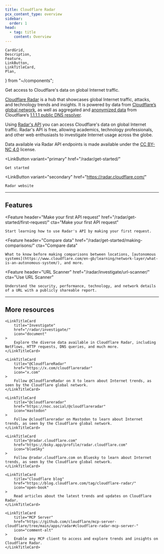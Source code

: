 ```yaml
---
title: Cloudflare Radar
pcx_content_type: overview
sidebar:
  order: 1
head:
  - tag: title
    content: Overview
---
```


	CardGrid,
	Description,
	Feature,
	LinkButton,
	LinkTitleCard,
	Plan,
} from "~/components";

<Description>
Get access to Cloudflare's data on global Internet traffic.
</Description>

<Plan type="all"/>

[Cloudflare Radar](https://radar.cloudflare.com) is a hub that showcases global Internet traffic, attacks, and technology trends and insights. It is powered by data from [Cloudflare’s global network](https://www.cloudflare.com/network/), as well as aggregated and [anonymized data](/1.1.1.1/privacy/public-dns-resolver/) from Cloudflare’s [1.1.1.1 public DNS resolver](/1.1.1.1/).

Using [Radar's API](/api/resources/radar/) you can access Cloudflare's data on global Internet traffic.
Radar's API is free, allowing academics, technology professionals, and other web enthusiasts to investigate Internet usage across the globe.

Data available via Radar API endpoints is made available under the [CC BY-NC 4.0](https://creativecommons.org/licenses/by-nc/4.0/) license.

<LinkButton
	variant="primary"
	href="/radar/get-started/"
>
	Get started
</LinkButton>

<LinkButton
	variant="secondary"
	href="https://radar.cloudflare.com/"
>
	Radar website
</LinkButton>

---

## Features

<Feature
	header="Make your first API request"
	href="/radar/get-started/first-request/"
	cta="Make your first API request"
>
	Start learning how to use Radar's API by making your first request.
</Feature>

<Feature
	header="Compare data"
	href="/radar/get-started/making-comparisons/"
	cta="Compare data"
>
	What to know before making comparisons between locations, [autonomous
	systems](https://www.cloudflare.com/en-gb/learning/network-layer/what-is-an-autonomous-system/), and more.
</Feature>

<Feature
	header="URL Scanner"
	href="/radar/investigate/url-scanner/"
	cta="Use URL Scanner"
>
	Understand the security, performance, technology, and network details of a URL with a publicly shareable report.
</Feature>

---

## More resources

<CardGrid>

	<LinkTitleCard
		title="Investigate"
		href="/radar/investigate/"
		icon="document"
	>
		Explore the diverse data available in Cloudflare Radar, including NetFlows, HTTP requests, DNS queries, and much more.
	</LinkTitleCard>

	<LinkTitleCard
		title="@CloudflareRadar"
		href="https://x.com/cloudflareradar"
		icon="x.com"
	>
		Follow @CloudflareRadar on X to learn about Internet trends, as seen by the Cloudflare global network.
	</LinkTitleCard>

	<LinkTitleCard
		title="@cloudflareradar"
		href="https://noc.social/@cloudflareradar"
		icon="mastodon"
	>
		Follow @cloudflareradar on Mastodon to learn about Internet trends, as seen by the Cloudflare global network.
	</LinkTitleCard>

	<LinkTitleCard
		title="@radar.cloudflare.com"
		href="https://bsky.app/profile/radar.cloudflare.com"
		icon="blueSky"
	>
		Follow @radar.cloudflare.com on Bluesky to learn about Internet trends, as seen by the Cloudflare global network.
	</LinkTitleCard>

	<LinkTitleCard
		title="Cloudflare blog"
		href="https://blog.cloudflare.com/tag/cloudflare-radar/"
		icon="open-book"
	>
		Read articles about the latest trends and updates on Cloudflare Radar.
	</LinkTitleCard>

	<LinkTitleCard
		title="MCP Server"
		href="https://github.com/cloudflare/mcp-server-cloudflare/tree/main/apps/radar#cloudflare-radar-mcp-server-"
		icon="comment-alt"
	>
		Enable any MCP client to access and explore trends and insights on Cloudflare Radar.
	</LinkTitleCard>

</CardGrid>
